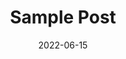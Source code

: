 ---
title: Sample Post
date: '2022-06-15'
tags: ['Blog','Test']
draft: true
summary: Sample post to check if the compose script works
images: []
layout: PostLayout
canonicalUrl: sample-post
---